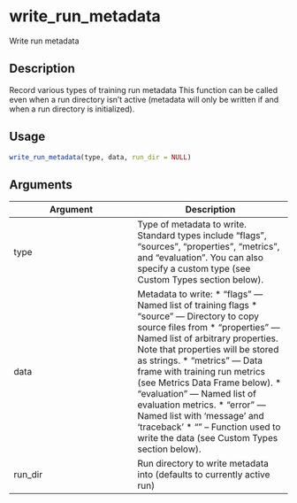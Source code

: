 # write_run_metadata


Write run metadata




## Description

Record various types of training run metadata This function can be called
even when a run directory isn't active (metadata will only be written if
and when a run directory is initialized).





## Usage
```r
write_run_metadata(type, data, run_dir = NULL)
```




## Arguments


Argument      |Description
------------- |----------------
type | Type of metadata to write. Standard types include "flags", "sources", "properties", "metrics", and "evaluation". You can also specify a custom type (see Custom Types section below).
data | Metadata to write:   *  "flags" --- Named list of training flags  *  "source" --- Directory to copy source files from  *  "properties" --- Named list of arbitrary properties. Note that properties will be stored as strings.  *  "metrics" --- Data frame with training run metrics (see Metrics Data Frame below).  *  "evaluation" --- Named list of evaluation metrics.  *  "error" --- Named list with 'message' and 'traceback'  *  "<custom>" -- Function used to write the data (see Custom Types section below).
run_dir | Run directory to write metadata into (defaults to currently active run)






